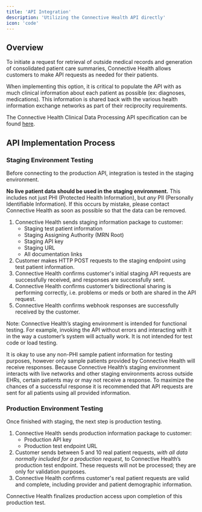 ```yaml
---
title: 'API Integration'
description: 'Utilizing the Connective Health API directly'
icon: 'code'
---
```


## Overview

To initiate a request for retrieval of outside medical records and generation of consolidated
patient care summaries, Connective Health allows customers to make API requests as needed for their patients.

When implementing this option, it is critical to populate the API with as much
clinical information about each patient as possible (ex: diagnoses, medications).
This information is shared back with the various health information exchange networks
as part of their reciprocity requirements.

The Connective Health Clinical Data Processing API specification can be found [here](/scheduled-appointments/patient-data-processing).

## API Implementation Process

### Staging Environment Testing

Before connecting to the production API, integration is tested in the staging environment.

<Warning>**No live patient data should be used in the staging environment.** This includes not just PHI (Protected Health Information), but *any* PII (Personally Identifiable Information). If this occurs by mistake, please contact Connective Health as soon as possible so that the data can be removed.</Warning>

1. Connective Health sends staging information package to customer:
    * Staging test patient information
    * Staging Assigning Authority (MRN Root)
    * Staging API key
    * Staging URL
    * All documentation links
1. Customer makes HTTP POST requests to the staging endpoint using test patient information.
1. Connective Health confirms customer's initial staging API requests are successfully received, and responses are successfully sent.
1. Connective Health confirms customer’s bidirectional sharing is performing correctly, i.e. problems or meds or both are shared in the API request.
1. Connective Health confirms webhook responses are successfully received by the customer.

Note: Connective Health’s staging environment is intended for functional testing. For example, invoking the API without errors and interacting with it in the way a customer’s system will actually work. It is not intended for test code or load testing.

It is okay to use any non-PHI sample patient information for testing purposes, however only sample patients provided by Connective Health will receive responses. Because Connective Health’s staging environment interacts with live networks and other staging environments across outside EHRs, certain patients may or may not receive a response. To maximize the chances of a successful response it is recommended that API requests are sent for all patients using all provided information.

### Production Environment Testing

Once finished with staging, the next step is production testing.

1. Connective Health sends production information package to customer:
    * Production API key
    * Production test endpoint URL
1. Customer sends between 5 and 10 real patient requests, *with all data normally included for a production request,* to Connective Health’s production test endpoint. These requests will not be processed; they are only for validation purposes.
1. Connective Health confirms customer's real patient requests are valid and complete, including provider and patient demographic information.

Connective Health finalizes production access upon completion of this production test.



